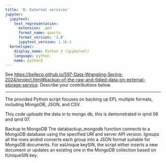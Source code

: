 ```yaml
---
title: '8: External services'
jupyter:
  jupytext:
    text_representation:
      extension: .qmd
      format_name: quarto
      format_version: '1.0'
      jupytext_version: 1.16.1
  kernelspec:
    display_name: Python 3 (ipykernel)
    language: python
    name: python3
---
```


See <https://bellecp.github.io/597-Data-Wrangling-Spring-2024/project.html#backup-of-the-raw-and-tidied-data-on-external-storage-service>.
Describe your contributions below.

* * *

The provided Python script focuses on backing up EPL multiple formats, including MongoDB, JSON, and CSV.

This code uploads the data in to mongo db, this is demonstrated in qmd 06 and qmd 07. 

Backup to MongoDB
The databackup_mongodb function connects to a MongoDB database using the specified URI and server API version.
Igroups all the rows andnd converts each group into a JSON format suitable for MongoDB documents.
For eaUnique keySIN, the script either inserts a new document or updates an existing one in the MongoDB collection based on tUniqueSIN key.

